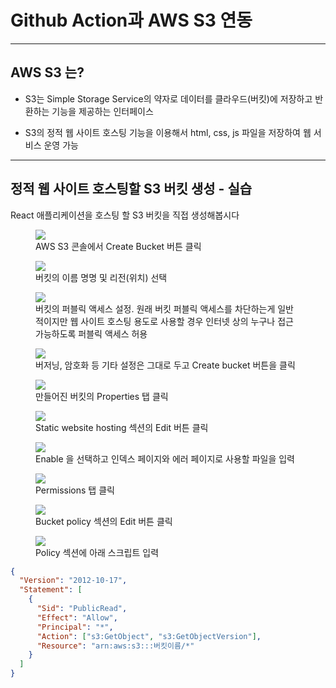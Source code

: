 <!-- section-title: Github Action과 AWS S3 연동 -->

# Github Action과 AWS S3 연동

---

## AWS S3 는?

- S3는 Simple Storage Service의 약자로 데이터를 클라우드(버킷)에 저장하고 반환하는 기능을 제공하는 인터페이스

- S3의 정적 웹 사이트 호스팅 기능을 이용해서 html, css, js 파일을 저장하여 웹 서비스 운영 가능

---

## 정적 웹 사이트 호스팅할 S3 버킷 생성 - 실습

React 애플리케이션을 호스팅 할 S3 버킷을 직접 생성해봅시다

<!-- fragments-start -->

<figure>
  <img src="/slides/images/aws-s3-hands-on/bucket-1.png" />
  <figcaption>AWS S3 콘솔에서 Create Bucket 버튼 클릭</figcaption>
</figure>

<figure>
  <img src="/slides/images/aws-s3-hands-on/bucket-2.png" />
  <figcaption>버킷의 이름 명명 및 리전(위치) 선택</figcaption>
</figure>

<figure>
  <img src="/slides/images/aws-s3-hands-on/bucket-3.png" />
  <figcaption>
    버킷의 퍼블릭 액세스 설정. 원래 버킷 퍼블릭 액세스를 차단하는게 일반적이지만
    웹 사이트 호스팅 용도로 사용할 경우 인터넷 상의 누구나 접근 가능하도록
    퍼블릭 액세스 허용
  </figcaption>
</figure>

<figure>
  <img src="/slides/images/aws-s3-hands-on/bucket-4.png" />
  <figcaption>
    버저닝, 암호화 등 기타 설정은 그대로 두고 Create bucket 버튼을 클릭
  </figcaption>
</figure>

<figure>
  <img src="/slides/images/aws-s3-hands-on/bucket-5.png" />
  <figcaption>만들어진 버킷의 Properties 탭 클릭</figcaption>
</figure>

<figure>
  <img src="/slides/images/aws-s3-hands-on/bucket-6.png" />
  <figcaption>Static website hosting 섹션의 Edit 버튼 클릭</figcaption>
</figure>

<figure>
  <img src="/slides/images/aws-s3-hands-on/bucket-7.png" />
  <figcaption>
    Enable 을 선택하고 인덱스 페이지와 에러 페이지로 사용할 파일을 입력
  </figcaption>
</figure>

<figure>
  <img src="/slides/images/aws-s3-hands-on/bucket-8.png" />
  <figcaption>Permissions 탭 클릭</figcaption>
</figure>

<figure>
  <img src="/slides/images/aws-s3-hands-on/bucket-9.png" />
  <figcaption>Bucket policy 섹션의 Edit 버튼 클릭</figcaption>
</figure>

<figure>
  <img src="/slides/images/aws-s3-hands-on/bucket-10.png" />
  <figcaption>Policy 섹션에 아래 스크립트 입력</figcaption>
</figure>

```json
{
  "Version": "2012-10-17",
  "Statement": [
    {
      "Sid": "PublicRead",
      "Effect": "Allow",
      "Principal": "*",
      "Action": ["s3:GetObject", "s3:GetObjectVersion"],
      "Resource": "arn:aws:s3:::버킷이름/*"
    }
  ]
}
```

<!-- fragments-end -->
